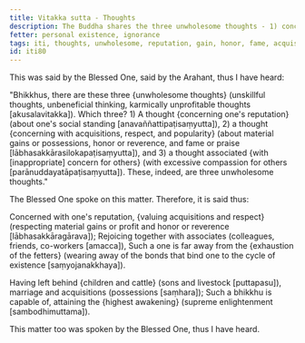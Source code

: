 ```yaml
---
title: Vitakka sutta - Thoughts
description: The Buddha shares the three unwholesome thoughts - 1) concerning one's reputation, 2) concerning acquisitions, respect, and popularity, and 3) associated with inappropriate concern for others.
fetter: personal existence, ignorance
tags: iti, thoughts, unwholesome, reputation, gain, honor, fame, acquisitions, respect, popularity, compassion, iti50-99
id: iti80
---
```


This was said by the Blessed One, said by the Arahant, thus I have heard:

"Bhikkhus, there are these three \{unwholesome thoughts} (unskillful thoughts, unbeneficial thinking, karmically unprofitable thoughts [akusalavitakka]). Which three? 1) A thought \{concerning one's reputation} (about one's social standing [anavaññattipaṭisaṃyutta]), 2) a thought \{concerning with acquisitions, respect, and popularity} (about material gains or possessions, honor or reverence, and fame or praise [lābhasakkārasilokapaṭisaṃyutta]), and 3) a thought associated \{with [inappropriate] concern for others} (with excessive compassion for others [parānuddayatāpaṭisaṃyutta]). These, indeed, are three unwholesome thoughts."

The Blessed One spoke on this matter. Therefore, it is said thus:

Concerned with one's reputation,
\{valuing acquisitions and respect} (respecting material gains or profit and honor or reverence [lābhasakkāragārava]);
Rejoicing together with associates (colleagues, friends, co-workers [amacca]),
Such a one is far away from the \{exhaustion of the fetters} (wearing away of the bonds that bind one to the cycle of existence [saṃyojanakkhaya]).

Having left behind \{children and cattle} (sons and livestock [puttapasu]),
marriage and acquisitions (possessions [saṃhara]);
Such a bhikkhu is capable of,
attaining the \{highest awakening} (supreme enlightenment [sambodhimuttama]).

This matter too was spoken by the Blessed One, thus I have heard.